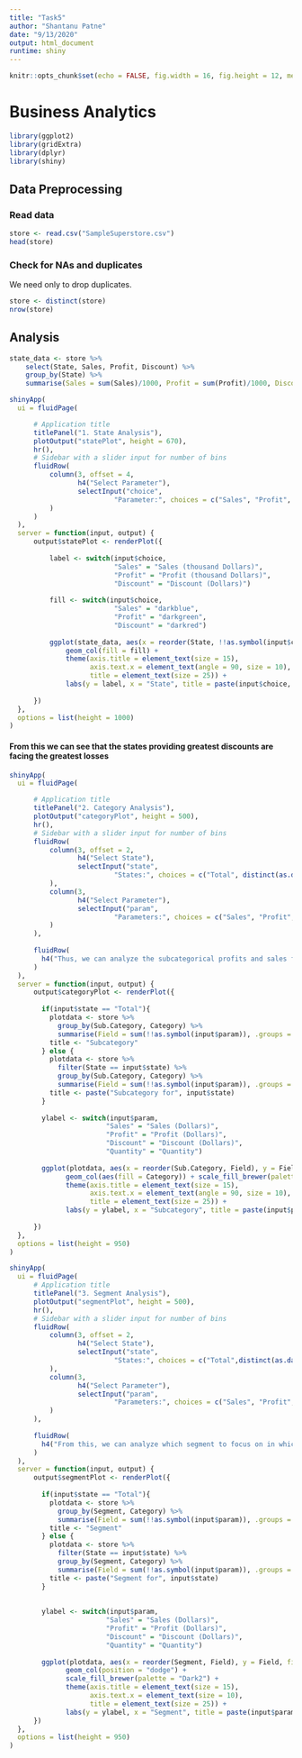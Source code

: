 ---
title: "Task5"
author: "Shantanu Patne"
date: "9/13/2020"
output: html_document
runtime: shiny
---

```{r setup, include=FALSE}
knitr::opts_chunk$set(echo = FALSE, fig.width = 16, fig.height = 12, message = FALSE, warning = FALSE)
```
# Business Analytics

```{r import, echo=TRUE, results='hide'}
library(ggplot2)
library(gridExtra)
library(dplyr)
library(shiny)
```

## Data Preprocessing

### Read data

```{r read, echo=TRUE}
store <- read.csv("SampleSuperstore.csv")
head(store)
```


### Check for NAs and duplicates

We need only to drop duplicates.
```{r drop, echo=TRUE}
store <- distinct(store)
nrow(store)
```

## Analysis

```{r state_plot}
state_data <- store %>% 
    select(State, Sales, Profit, Discount) %>% 
    group_by(State) %>% 
    summarise(Sales = sum(Sales)/1000, Profit = sum(Profit)/1000, Discount = sum(Discount), .groups = "keep")

shinyApp(
  ui = fluidPage(

      # Application title
      titlePanel("1. State Analysis"),
      plotOutput("statePlot", height = 670),
      hr(),
      # Sidebar with a slider input for number of bins 
      fluidRow(
          column(3, offset = 4,
                 h4("Select Parameter"),
                 selectInput("choice",
                          "Parameter:", choices = c("Sales", "Profit", "Discount"))
          )
      )
  ),
  server = function(input, output) {
      output$statePlot <- renderPlot({
          
          label <- switch(input$choice,
                          "Sales" = "Sales (thousand Dollars)",
                          "Profit" = "Profit (thousand Dollars)",
                          "Discount" = "Discount (Dollars)")
          
          fill <- switch(input$choice,
                          "Sales" = "darkblue",
                          "Profit" = "darkgreen",
                          "Discount" = "darkred")
          
          ggplot(state_data, aes(x = reorder(State, !!as.symbol(input$choice)), y = !!as.symbol(input$choice))) + 
              geom_col(fill = fill) + 
              theme(axis.title = element_text(size = 15), 
                    axis.text.x = element_text(angle = 90, size = 10),
                    title = element_text(size = 25)) + 
              labs(y = label, x = "State", title = paste(input$choice, "per State"))
              
      })
  },
  options = list(height = 1000)
)
```

#### From this we can see that the states providing greatest discounts are facing the greatest losses

```{r cat_plot}
shinyApp(
  ui = fluidPage(

      # Application title
      titlePanel("2. Category Analysis"),
      plotOutput("categoryPlot", height = 500),
      hr(),
      # Sidebar with a slider input for number of bins 
      fluidRow(
          column(3, offset = 2,
                 h4("Select State"),
                 selectInput("state",
                          "States:", choices = c("Total", distinct(as.data.frame(sort(store$State)))))
          ),
          column(3,
                 h4("Select Parameter"),
                 selectInput("param",
                          "Parameters:", choices = c("Sales", "Profit", "Quantity", "Discount"))
          )
      ),
      
      fluidRow(
        h4("Thus, we can analyze the subcategorical profits and sales for each state. For e.g., Delaware collects the greatest profits from a subcategory that sells the lowest amount : Copiers.")
      )
  ),
  server = function(input, output) {
      output$categoryPlot <- renderPlot({
        
        if(input$state == "Total"){
          plotdata <- store %>%
            group_by(Sub.Category, Category) %>% 
            summarise(Field = sum(!!as.symbol(input$param)), .groups = "keep")
          title <- "Subcategory"
        } else {
          plotdata <- store %>% 
            filter(State == input$state) %>% 
            group_by(Sub.Category, Category) %>% 
            summarise(Field = sum(!!as.symbol(input$param)), .groups = "keep")
          title <- paste("Subcategory for", input$state)
        }
        
        ylabel <- switch(input$param,
                        "Sales" = "Sales (Dollars)",
                        "Profit" = "Profit (Dollars)",
                        "Discount" = "Discount (Dollars)",
                        "Quantity" = "Quantity")
          
        ggplot(plotdata, aes(x = reorder(Sub.Category, Field), y = Field)) + 
              geom_col(aes(fill = Category)) + scale_fill_brewer(palette = "Dark2") +
              theme(axis.title = element_text(size = 15), 
                    axis.text.x = element_text(angle = 90, size = 10),
                    title = element_text(size = 25)) + 
              labs(y = ylabel, x = "Subcategory", title = paste(input$param, "vs", title))
              
      })
  },
  options = list(height = 950)
)
```

```{r Seg_plot}
shinyApp(
  ui = fluidPage(
      # Application title
      titlePanel("3. Segment Analysis"),
      plotOutput("segmentPlot", height = 500),
      hr(),
      # Sidebar with a slider input for number of bins 
      fluidRow(
          column(3, offset = 2,
                 h4("Select State"),
                 selectInput("state",
                          "States:", choices = c("Total",distinct(as.data.frame(sort(store$State)))))
          ),
          column(3,
                 h4("Select Parameter"),
                 selectInput("param",
                          "Parameters:", choices = c("Sales", "Profit", "Quantity", "Discount"))
          )
      ),
      
      fluidRow(
        h4("From this, we can analyze which segment to focus on in which States.")
      )
  ),
  server = function(input, output) {
      output$segmentPlot <- renderPlot({
        
        if(input$state == "Total"){
          plotdata <- store %>%
            group_by(Segment, Category) %>% 
            summarise(Field = sum(!!as.symbol(input$param)), .groups = "keep")
          title <- "Segment"
        } else {
          plotdata <- store %>% 
            filter(State == input$state) %>% 
            group_by(Segment, Category) %>% 
            summarise(Field = sum(!!as.symbol(input$param)), .groups = "keep")
          title <- paste("Segment for", input$state)
        }
        
        
        ylabel <- switch(input$param,
                        "Sales" = "Sales (Dollars)",
                        "Profit" = "Profit (Dollars)",
                        "Discount" = "Discount (Dollars)",
                        "Quantity" = "Quantity")
          
        ggplot(plotdata, aes(x = reorder(Segment, Field), y = Field, fill = Category)) + 
              geom_col(position = "dodge") + 
              scale_fill_brewer(palette = "Dark2") +
              theme(axis.title = element_text(size = 15), 
                    axis.text.x = element_text(size = 10),
                    title = element_text(size = 25)) + 
              labs(y = ylabel, x = "Segment", title = paste(input$param, "vs", title))
      })
  },
  options = list(height = 950)
)
```

